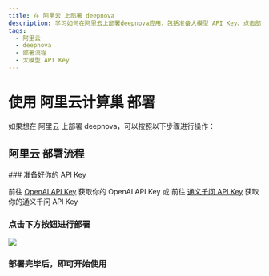 ```yaml
---
title: 在 阿里云 上部署 deepnova
description: 学习如何在阿里云上部署deepnova应用，包括准备大模型 API Key、点击部署按钮等操作。
tags:
  - 阿里云
  - deepnova
  - 部署流程
  - 大模型 API Key
---
```


# 使用 阿里云计算巢 部署

如果想在 阿里云 上部署 deepnova，可以按照以下步骤进行操作：

## 阿里云 部署流程

<Steps>
  ### 准备好你的 API Key

  前往 [OpenAI API Key](https://platform.openai.com/account/api-keys) 获取你的 OpenAI API Key 或 前往 [通义千问 API Key](https://bailian.console.aliyun.com/?apiKey=1#/api-key) 获取你的通义千问 API Key

  ### 点击下方按钮进行部署

  [![][deploy-button-image]][deploy-link]

  ### 部署完毕后，即可开始使用
</Steps>

[deploy-button-image]: https://service-info-public.oss-cn-hangzhou.aliyuncs.com/computenest-en.svg
[deploy-link]: https://computenest.console.aliyun.com/service/instance/create/default?type=user&ServiceName=deepnova%E7%A4%BE%E5%8C%BA%E7%89%88
